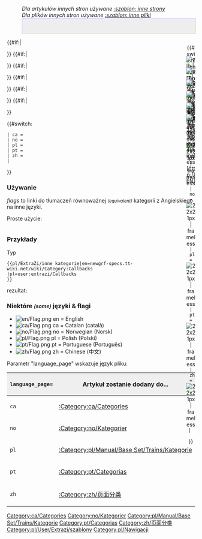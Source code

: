 <!--
--><noinclude>
:''Dla artykułów innych stron używane <!--[[:Template:Other languages]]-->[[Template:pl/ExtraZi/inne strony|:szablon: inne strony]]''
:''Dla plików innych stron używane <!--[[:Template:Other languages files]]-->[[Template:pl/ExtraZi/inne pliki|:szablon: inne pliki]]''</noinclude><includeonly><div style=" height: 40px; float: {{{float|right}}}; border: 1px solid #c7c8fe; background-color: #EEE;">
<div style=" height: 20px; width: 26px; float: right; text-align:center;"><!-- ======== Main page ===========
-->{{#switch: {{lc:{{{language_page|}}}}}
<!-- | en = [[File:en/Openttd.ico.png|link=Main Page| 22x21px | frameless]]--><!--
--> | en = [[File:en/Openttd.ico.png|link=http://newgrf-specs.tt-wiki.net/wiki/Main Page| 22x21px | frameless]]
 | ca = [[File:en/Openttd.ico.png|link=ca/Main Page| 22x21px | frameless]]
 | no = [[File:en/Openttd.ico.png|link=no/Main Page| 22x21px | frameless]]
 | pl = [[File:en/Openttd.ico.png|link=pl/Main Page| 22x21px | frameless]]
 | pt = [[File:en/Openttd.ico.png|link=pt/Main Page| 22x21px | frameless]]
 | zh = [[File:en/Openttd.ico.png|link=zh/Main Page| 22x21px | frameless]]
 | 
}}
</div><!--
-->{{#if:{{{zh|}}}|<div style=" height: 20px; width: 26px; float: right; text-align:center;">[[File:zh/Flag.png|link=:Category:{{{zh}}}/Zh | zh | 22x16px | frameless]]<br/>[[:Category:{{{zh}}}/Zh|ZH]]</div>}}<!--
-->{{#if:{{{pt|}}}|<div style=" height: 20px; width: 26px; float: right; text-align:center;">[[File:pt/Flag.png|link=:Category:{{{pt}}}/Pt | pt | 22x16px | frameless]]<br/>[[:Category:{{{pt}}}/Pt|PT]]</div>}}<!--
-->{{#if:{{{pl|}}}|<div style=" height: 20px; width: 26px; float: right; text-align:center;">[[File:pl/Flag.png|link=:Category:{{{pl}}}/Pl | pl | 22x16px | frameless]]<br/>[[:Category:{{{pl}}}/Pl|PL]]</div>}}<!--
-->{{#if:{{{no|}}}|<div style=" height: 20px; width: 26px; float: right; text-align:center;">[[File:no/Flag.png|link=:Category:{{{no}}}/No | no | 22x16px | frameless]]<br/>[[:Category:{{{no}}}/No|NO]]</div>}}<!--
-->{{#if:{{{ca|}}}|<div style=" height: 20px; width: 26px; float: right; text-align:center;">[[File:ca/Flag.png|link=:Category:{{{ca}}}/Ca | ca | 22x16px | frameless]]<br/>[[:Category:{{{ca}}}/Ca|CA]]</div>}}<!--
--><!--{{#if:{{{en|}}}|<div style=" height: 20px; width: 26px; float: right; text-align:center;">[[File:en/Flag.png|link=:Category:{{{en}}} | en | 22x16px | frameless]]<br/>[[:Category:{{{en}}}|EN]]--><!--
-->{{#if:{{{en|}}}|<div style=" height: 20px; width: 26px; float: right; text-align:center;">[[File:en/Flag.png|link=http://{{{en}}} | en | 22x16px | frameless]]<br/>[http://{{{en}}} EN]</div>}}<!--
-->
</div><!--Files
-->{{#switch: {{lc:{{{language_page|}}}}}
 | ca = [[Category:ca/Categories]]
 | no = [[Category:no/Kategorier]]
 | pl = [[Category:pl/Manual/Base Set/Trains/Kategorie]]
 | pt = [[Category:pt/Categorias]]
 | zh = [[Category:zh/页面分类]]
 | 
}}<!--
--></includeonly><noinclude>

===Używanie===
''flags'' to linki do tłumaczeń równoważnej <small>''(equivalent)''</small> kategorii z Angielskiego na inne języki.

Proste użycie:
<pre></pre>

===Przykłady===
Typ
<pre>{{pl/ExtraZi/inne kategorie|en=newgrf-specs.tt-wiki.net/wiki/Category:Callbacks
|pl=user:extrazi/Callbacks
}}</pre>

rezultat:
{{pl/ExtraZi/inne kategorie|en=<!--Multiplayer-->newgrf-specs.tt-wiki.net/wiki/Category:Callbacks
|pl=<!--gra wieloosobowa-->user:extrazi/Callbacks
}}
{{en/-}}

===Niektóre <small>''(some)''</small> języki & flagi===
*[[File:en/Flag.png]] en = English
*[[File:ca/Flag.png]] ca = Catalan (català)
*[[File:no/Flag.png]] no = Norwegian (Norsk)
*[[File:pl/Flag.png]] pl = Polish (Polski)
*[[File:pt/Flag.png]] pt = Portuguese (Português)
*[[File:zh/Flag.png]] zh = Chinese (中文)



Parametr "language_page" wskazuje język pliku:
{|border="2" width="auto" cellspacing="4" cellpadding="3" rules="all" style="margin:1em 1em 1em 0; border:solid 1px #AAAAAA;"
!width='46' style="background:#efefef;"|<code>language_page=</code>
!style="background:#efefef;"|Artykuł zostanie dodany do...
|-
|<code>ca</code>|| [[:Category:ca/Categories]]
|-
|<code>no</code>|| [[:Category:no/Kategorier]]
|-
|<code>pl</code>|| [[:Category:pl/Manual/Base Set/Trains/Kategorie]]
|-
|<code>pt</code>|| [[:Category:pt/Categorias]]
|-
|<code>zh</code>|| [[:Category:zh/页面分类]]
|}

<!--[[Category:Translation]][[Category:Templates]][[Category:Navigation]]-->[[Category:pl/User/Extrazi/szablony]][[Category:pl/Nawigacji]]
</noinclude>